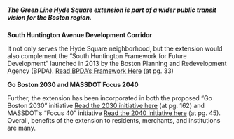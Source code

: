 ##### **The Green Line Hyde Square extension is part of a wider public transit vision for the Boston region.**

**South Huntington Avenue Development Corridor**

It not only serves the Hyde Square neighborhood, but the extension would also complement the “South Huntington Framework for Future Development” launched in 2013 by the Boston Planning and Redevelopment Agency (BPDA). [Read BPDA’s Framework Here](http://www.bostonplans.org/getattachment/ab568032-681d-49e4-9c25-c68d6078a1b1) (at pg. 33)

**Go Boston 2030 and MASSDOT Focus 2040**

Further, the extension has been incorporated in both the proposed “Go Boston 2030” initiative [Read the 2030 initiative here](https://www.boston.gov/sites/default/files/file/document_files/2017/03/go_boston_2030_-_7_projects_and_policies_spreads_1.pdf) (at pg. 162) and MASSDOT’s “Focus 40” initiative [Read the 2040 initiative here](https://static1.squarespace.com/static/57757a3cff7c50f318d8aae0/t/5c904501f9619a6b93cd1ee0/1552958737005/05-Programs.pdf) (at pg. 45). Overall, benefits of the extension to residents, merchants, and institutions are many.
